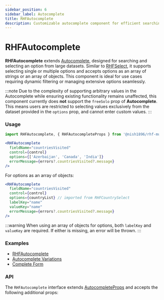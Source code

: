 ```yaml
---
sidebar_position: 6
sidebar_label: Autocomplete
title: RHFAutocomplete
description: Customizable autocomplete component for efficient searching in large datasets, supporting array or object-array options.
---
```



# RHFAutocomplete

**RHFAutocomplete** extends [Autocomplete](https://mui.com/material-ui/react-autocomplete/),
designed for searching and selecting an option from large datasets. Similar to
[RHFSelect](./RHFSelect.mdx), it supports selecting single or multiple options and
accepts options as an array of strings or an array of objects. This component is ideal
for use cases requiring dynamic filtering or managing extensive options seamlessly.

:::note
Due to the complexity of supporting arbitrary values in the Autocomplete while ensuring
existing functionality remains unaffected, this component currently does **not** support
the `freeSolo` prop of **Autocomplete**. This means users are restricted to selecting
values exclusively from the dataset provided in the `options` prop, and cannot enter custom
values.
:::

### Usage

```js
import RHFAutocomplete, { RHFAutocompleteProps } from '@nish1896/rhf-mui-components/mui/autocomplete';
```

```jsx
<RHFAutocomplete
  fieldName="countriesVisited"
  control={control}
  options={['Azerbaijan', 'Canada', 'India']}
  errorMessage={errors?.countriesVisited?.message}
/>
```

For options as an array of objects:

```jsx
<RHFAutocomplete
  fieldName="countriesVisited"
  control={control}
  options={countryList} // imported from RHFCountrySelect
  labelKey="name"
  valueKey="name"
  errorMessage={errors?.countriesVisited?.message}
/>
```

:::warning
When using an array of objects for options, both `labelKey` and `valueKey` 
are required. If either is missing, an error will be thrown.
:::

### Examples
- [RHFAutocomplete](https://rhf-mui-components-examples.netlify.app/autocomplete)
- [Autocomplete Variations](https://mui.com/material-ui/react-autocomplete/#playground)
- [Complete Form](https://rhf-mui-components-examples.netlify.app/complete-form)

### API
The `RHFAutocomplete` interface extends [AutocompleteProps](https://mui.com/material-ui/api/autocomplete/) 
and accepts the following additional props:

<RHFAutocompletePropsTable />